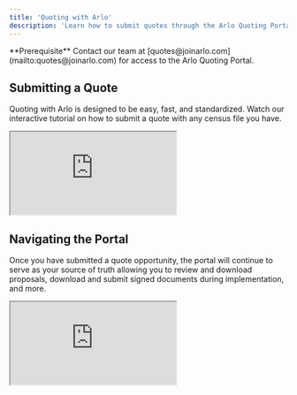 ```yaml
---
title: 'Quoting with Arlo'
description: 'Learn how to submit quotes through the Arlo Quoting Portal'
---
```


<Info>
  **Prerequisite** Contact our team at [quotes@joinarlo.com](mailto:quotes@joinarlo.com) for access to the Arlo Quoting Portal.
</Info>


## Submitting a Quote 
Quoting with Arlo is designed to be easy, fast, and standardized. Watch our interactive tutorial on how to submit a quote with any census file you have.  

<iframe className="w-full aspect-video" src="https://www.loom.com/embed/24e7f4601261448788117b42db35759f?sid=382b7906-a3d8-4e2d-934b-73f038fc8fec"></iframe>


## Navigating the Portal
Once you have submitted a quote opportunity, the portal will continue to serve as your source of truth allowing you to review and download proposals, download and submit signed documents during implementation, and more.

<iframe className="w-full aspect-video" src="https://www.loom.com/embed/24e7f4601261448788117b42db35759f?sid=382b7906-a3d8-4e2d-934b-73f038fc8fec"></iframe>